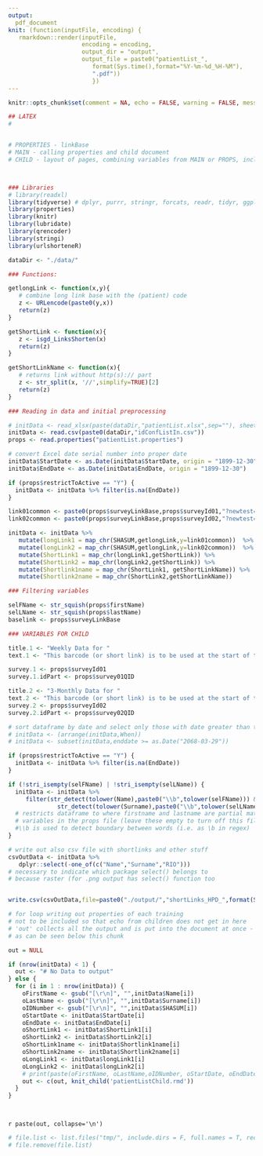 ```yaml
---
output:
  pdf_document
knit: (function(inputFile, encoding) {
   rmarkdown::render(inputFile, 
                     encoding = encoding, 
                     output_dir = "output",
                     output_file = paste0("patientList_",
                        format(Sys.time(),format="%Y-%m-%d_%H-%M"),
                        ".pdf")) 
                        })
---
```

 
\pagenumbering{gobble}
\fontsize{14}{14}
\selectfont
   
```r

knitr::opts_chunk$set(comment = NA, echo = FALSE, warning = FALSE, message = FALSE, error = FALSE, results = "markup")

## LATEX
#  


# PROPERTIES - linkBase
# MAIN - calling properties and child document
# CHILD - layout of pages, combining variables from MAIN or PROPS, includes text elements



### Libraries
# library(readxl)
library(tidyverse) # dplyr, purrr, stringr, forcats, readr, tidyr, ggplot2, tibble
library(properties)
library(knitr)
library(lubridate)
library(qrencoder)
library(stringi)
library(urlshorteneR)

dataDir <- "./data/"

### Functions:

getlongLink <- function(x,y){
   # combine long link base with the (patient) code 
   z <- URLencode(paste0(y,x))
   return(z)
}

getShortLink <- function(x){
   z <- isgd_LinksShorten(x)
   return(z)
}

getShortLinkName <- function(x){
   # returns link without http(s):// part
   z <- str_split(x, '//',simplify=TRUE)[2]
   return(z)
}

### Reading in data and initial preprocessing

# initData <- read_xlsx(paste(dataDir,"patientList.xlsx",sep=""), sheet = 1)
initData <- read.csv(paste0(dataDir,"idConfListIn.csv"))
props <- read.properties("patientList.properties") 

# convert Excel date serial number into proper date 
initData$StartDate <- as.Date(initData$StartDate, origin = "1899-12-30")
initData$EndDate <- as.Date(initData$EndDate, origin = "1899-12-30")

if (props$restrictToActive == "Y") {
  initData <- initData %>% filter(is.na(EndDate))
}

link01common <- paste0(props$surveyLinkBase,props$surveyId01,"?newtest=Y&",props$survey01QID,"=")
link02common <- paste0(props$surveyLinkBase,props$surveyId02,"?newtest=Y&",props$survey02QID,"=")

initData <- initData %>% 
   mutate(longLink1 = map_chr(SHASUM,getlongLink,y=link01common))  %>% 
   mutate(longLink2 = map_chr(SHASUM,getlongLink,y=link02common))  %>% 
   mutate(ShortLink1 = map_chr(longLink1,getShortLink)) %>% 
   mutate(ShortLink2 = map_chr(longLink2,getShortLink)) %>% 
   mutate(Shortlink1name = map_chr(ShortLink1, getShortLinkName)) %>% 
   mutate(Shortlink2name = map_chr(ShortLink2,getShortLinkName))

### Filtering variables

selFName <- str_squish(props$firstName)
selLName <- str_squish(props$lastName)
baselink <- props$surveyLinkBase

### VARIABLES FOR CHILD

title.1 <- "Weekly Data for "
text.1 <- "This barcode (or short link) is to be used at the start of the session. It should take no more than a minute or two to fill out the questionnaire."

survey.1 <- props$surveyId01
survey.1.idPart <- props$survey01QID

title.2 <- "3-Monthly Data for "
text.2 <- "This barcode (or short link) is to be used at the start of therapy and then at the end of the every third month treatment. You should expect it would take 5 to 10 minutes to fill out this questionnaire." 
survey.2 <- props$surveyId02
survey.2.idPart <- props$survey02QID

# sort dataframe by date and select only those with date greater than today's
# initData <- (arrange(initData,When))
# initData <- subset(initData,enddate >= as.Date("2068-03-29"))

if (props$restrictToActive == "Y") {
  initData <- initData %>% filter(is.na(EndDate))
}

if (!stri_isempty(selFName) | !stri_isempty(selLName)) {
  initData <- initData %>% 
     filter(str_detect(tolower(Name),paste0("\\b",tolower(selFName))) &
              str_detect(tolower(Surname),paste0("\\b",tolower(selLName))))
  # restricts dataframe to where firstname and lastname are partial match to 
  # variables in the props file (leave these empty to turn off this filter)
  #\\b is used to detect boundary between words (i.e. as \b in regex)
}

# write out also csv file with shortlinks and other stuff
csvOutData <- initData %>% 
   dplyr::select(-one_of(c("Name","Surname","RIO")))
# necessary to indicate which package select() belongs to
# because raster (for .png output has select() function too


write.csv(csvOutData,file=paste0("./output/","shortLinks_HPD_",format(Sys.time(),"%Y-%b-%d_%H-%M"),".csv"),na="")


```



```r

# for loop writing out properties of each training
# not to be included so that echo from children does not get in here
# 'out' collects all the output and is put into the document at once - inline 
# as can be seen below this chunk

out = NULL

if (nrow(initData) < 1) {
  out <- "# No Data to output"
} else {
  for (i in 1 : nrow(initData)) {
  	oFirstName <- gsub("[\r\n]", "",initData$Name[i])
  	oLastName <- gsub("[\r\n]", "",initData$Surname[i])
  	oIDNumber <- gsub("[\r\n]", "",initData$SHASUM[i])
  	oStartDate <- initData$StartDate[i]
  	oEndDate <- initData$EndDate[i]
  	oShortLink1 <- initData$ShortLink1[i]
  	oShortLink2 <- initData$ShortLink2[i]
  	oShortLink1name <- initData$Shortlink1name[i]
  	oShortLink2name <- initData$Shortlink2name[i]
  	oLongLink1 <- initData$longLink1[i]
  	oLongLink2 <- initData$longLink2[i]
  	# print(paste(oFirstName, oLastName,oIDNumber, oStartDate, oEndDate))
  	out <- c(out, knit_child('patientListChild.rmd'))
  }
}

		
```

`r paste(out, collapse='\n')`

```r

# file.list <- list.files("tmp/", include.dirs = F, full.names = T, recursive = T)
# file.remove(file.list)

```